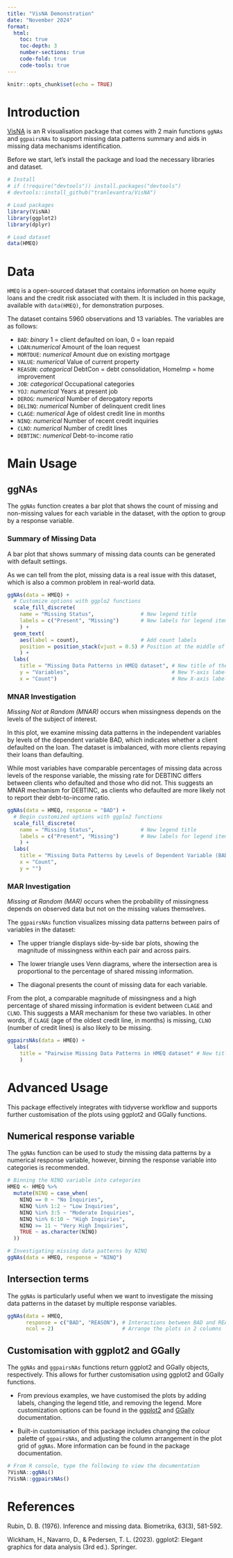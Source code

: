 ```yaml
---
title: "VisNA Demonstration"
date: "November 2024"
format:
  html:
    toc: true
    toc-depth: 3
    number-sections: true
    code-fold: true
    code-tools: true
---
```


```r
knitr::opts_chunk$set(echo = TRUE)
```


# Introduction

[VisNA](https://github.com/tranlevantra/VisNA) is an R visualisation package that comes with 2 main functions `ggNAs` and `ggpairsNAs` to support missing data patterns summary and aids in missing data mechanisms identification.

Before we start, let's install the package and load the necessary libraries and dataset.

```r
# Install
# if (!require("devtools")) install.packages("devtools")
# devtools::install_github("tranlevantra/VisNA")

# Load packages
library(VisNA)
library(ggplot2)
library(dplyr)

# Load dataset
data(HMEQ)
```

# Data

`HMEQ` is a open-sourced dataset that contains information on home equity loans and the credit risk associated with them. It is included in this package, available with `data(HMEQ)`, for demonstration purposes. 

The dataset contains 5960 observations and 13 variables. The variables are as follows:

- `BAD`: *binary* 1 = client defaulted on loan, 0 = loan repaid
- `LOAN`:*numerical* Amount of the loan request
- `MORTDUE`: *numerical* Amount due on existing mortgage
- `VALUE`: *numerical* Value of current property
- `REASON`: *categorical* DebtCon = debt consolidation, HomeImp = home improvement
- `JOB`: *categorical* Occupational categories
- `YOJ`: *numerical* Years at present job
- `DEROG`: *numerical* Number of derogatory reports
- `DELINQ`: *numerical* Number of delinquent credit lines
- `CLAGE`: *numerical* Age of oldest credit line in months
- `NINQ`: *numerical* Number of recent credit inquiries
- `CLNO`: *numerical* Number of credit lines
- `DEBTINC`: *numerical* Debt-to-income ratio

# Main Usage

## ggNAs

The `ggNAs` function creates a bar plot that shows the count of missing and non-missing values for each variable in the dataset, with the option to group by a response variable.

### Summary of Missing Data

A bar plot that shows summary of missing data counts can be generated with default settings.

As we can tell from the plot, missing data is a real issue with this dataset, which is also a common problem in real-world data.


```r
ggNAs(data = HMEQ) +
  # Customize options with ggplo2 functions
  scale_fill_discrete(
    name = "Missing Status",               # New legend title
    labels = c("Present", "Missing")       # New labels for legend items
    ) +
  geom_text(
    aes(label = count),                    # Add count labels
    position = position_stack(vjust = 0.5) # Position at the middle of the bar
    ) +
  labs(
    title = "Missing Data Patterns in HMEQ dataset", # New title of the plot
    y = "Variables",                                 # New Y-axis label
    x = "Count")                                     # New X-axis label
```


### MNAR Investigation

*Missing Not at Random (MNAR)* occurs when missingness depends on the levels of the subject of interest.

In this plot, we examine missing data patterns in the independent variables by levels of the dependent variable BAD, which indicates whether a client defaulted on the loan. The dataset is imbalanced, with more clients repaying their loans than defaulting.

While most variables have comparable percentages of missing data across levels of the response variable, the missing rate for DEBTINC differs between clients who defaulted and those who did not. This suggests an MNAR mechanism for DEBTINC, as clients who defaulted are more likely not to report their debt-to-income ratio.

```r
ggNAs(data = HMEQ, response = "BAD") +
  # Begin customized options with ggplo2 functions
  scale_fill_discrete(
    name = "Missing Status",               # New legend title
    labels = c("Present", "Missing")       # New labels for legend items
    ) +
  labs(
    title = "Missing Data Patterns by Levels of Dependent Variable (BAD) in HMEQ dataset", # New title of the plot
    x = "Count",                                                                          # New X-axis label
    y = "")                                                                               # New Y-axis label
```


### MAR Investigation

*Missing at Random (MAR)* occurs when the probability of missingness depends on observed data but not on the missing values themselves.

The `ggpairsNAs` function visualizes missing data patterns between pairs of variables in the dataset:

- The upper triangle displays side-by-side bar plots, showing the magnitude of missingness within each pair and across pairs.

- The lower triangle uses Venn diagrams, where the intersection area is proportional to the percentage of shared missing information.

- The diagonal presents the count of missing data for each variable.

From the plot, a comparable magnitude of missingness and a high percentage of shared missing information is evident between `CLAGE` and `CLNO`. This suggests a MAR mechanism for these two variables. In other words, if `CLAGE` (age of the oldest credit line, in months) is missing, `CLNO` (number of credit lines) is also likely to be missing.

```r
ggpairsNAs(data = HMEQ) +
  labs(
    title = "Pairwise Missing Data Patterns in HMEQ dataset" # New title of the plot
    )
```


# Advanced Usage

This package effectively integrates with tidyverse workflow and supports further customisation of the plots using ggplot2 and GGally functions.

## Numerical response variable 

The `ggNAs` function can be used to study the missing data patterns by a numerical response variable, however, binning the response variable into categories is recommended.

```r
# Binning the NINQ variable into categories
HMEQ <- HMEQ %>%
  mutate(NINQ = case_when(
    NINQ == 0 ~ "No Inquiries",
    NINQ %in% 1:2 ~ "Low Inquiries",
    NINQ %in% 3:5 ~ "Moderate Inquiries",
    NINQ %in% 6:10 ~ "High Inquiries",
    NINQ >= 11 ~ "Very High Inquiries",
    TRUE ~ as.character(NINQ)  
  ))

# Investigating missing data patterns by NINQ
ggNAs(data = HMEQ, response = "NINQ")
```


## Intersection terms

The `ggNAs` is particularly useful when we want to investigate the missing data patterns in the dataset by multiple response variables.

```r
ggNAs(data = HMEQ, 
      response = c("BAD", "REASON"), # Interactions between BAD and REASON
      ncol = 2)                      # Arrange the plots in 2 columns
```



## Customisation with ggplot2 and GGally

The `ggNAs` and `ggpairsNAs` functions return ggplot2 and GGally objects, respectively. This allows for further customisation using ggplot2 and GGally functions.

- From previous examples, we have customised the plots by adding labels, changing the legend title, and removing the legend. More customization options can be found in the [ggplot2](https://ggplot2.tidyverse.org) and [GGally](https://github.com/ggobi/ggally) documentation.

- Built-in customisation of this package includes changing the colour palette of `ggpairsNAs`, and adjusting the column arrangement in the plot grid of `ggNAs`. More information can be found in the package documentation.


```r
# From R console, type the following to view the documentation
?VisNA::ggNAs()
?VisNA::ggpairsNAs()
```


# References

Rubin, D. B. (1976). Inference and missing data. Biometrika, 63(3), 581-592.

Wickham, H., Navarro, D., & Pedersen, T. L. (2023). ggplot2: Elegant graphics for data analysis (3rd ed.). Springer.







